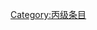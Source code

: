 {{catmore1|[[Wikipedia:农业专题|Wikipedia:农业专题]]}}
{{Articles by Quality| topic=农业|project=农业|format=TOC}}
{{Wikipedia category}}
{{emptycat}}

[[Category:丙级条目|Category:丙级条目]]